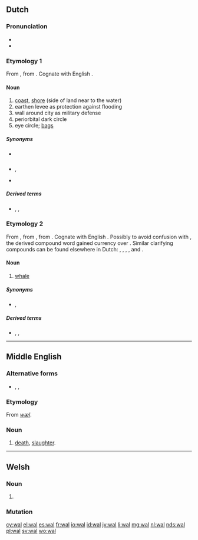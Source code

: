 {{also|Wal|wał|wäl}}
==Dutch==

===Pronunciation===
* {{rhymes|ɑl|lang=nl}}
* {{audio|Nl-wal.ogg|audio|lang=nl}}

===Etymology 1===
From {{etyl|la|nl}} {{term|vallum||wall|lang=la}}, from {{term|vallus||stake, palisade, point|lang=la}}. Cognate with English {{term|wall|lang=en}}.

====Noun====
{{nl-noun|m|-en|walletje}}

# [[coast]], [[shore]] (side of land near to the water)
# earthen levee as protection against flooding
# wall around city as military defense
# periorbital dark circle
# eye circle; [[bags]]

=====Synonyms=====
* {{sense|levee}} {{l|nl|dijk}}
* {{sense|defensive wall}} {{l|nl|omwalling}}, {{l|nl|stadsmuur}}
* {{sense|eye bags}} {{l|nl|oogwal}}

=====Derived terms=====
* {{l|nl|bewallen}}, {{l|nl|walling}}, {{l|nl|stadswal}}

===Etymology 2===
From {{etyl|dum|nl}} {{term|wal||whale|lang=dum}}, from {{etyl|odt|nl}} {{m|odt|*wal}}, from {{etyl|gem-pro|nl}} {{m|gem-pro|*hwalaz||whale}}. Cognate with English {{term|whale|lang=en}}. Possibly to avoid confusion with {{term|wal||wall; shore|lang=nl}}, the derived compound word {{term|walvis||whale; lit. whale-fish|lang=nl}} gained currency over {{term|wal||whale|lang=nl}}. Similar clarifying compounds can be found elsewhere in Dutch: {{term|kraanvogel||crane; lit. crane-bird|lang=nl}}, {{term|muildier||mule; lit. mule-animal|lang=nl}}, {{term|oeros||auroch; auroch-ox|lang=nl}}, {{term|rendier||rein; lit. rein-animal|lang=nl}}, {{term|tortelduif||turtle (bird); lit. turtle dove|lang=nl}} and {{term|windhond||greyhound; lit. wind-dog|lang=nl}}.

====Noun====
{{nl-noun|m|-en|walletje}}

# {{context|archaic|lang=nl}} [[whale]]

=====Synonyms=====
* {{sense|whale}} {{l|nl|walvis}}, {{l|nl|waldier}}

=====Derived terms=====
* {{l|nl|walvis}}, {{l|nl|waldier}}, {{l|nl|walrus}}

----

==Middle English==

===Alternative forms===
* {{l|enm|wæl|wæl(e)}}, {{l|enm|wale}}, {{l|enm|wel}}

===Etymology===
From {{etyl|ang|enm}} ''[[wæl]]''.

===Noun===
{{enm-noun|g=}}

# [[death]], [[slaughter]].

----

==Welsh==

===Noun===
{{head|cy|mutated noun}}

# {{soft mutation of|gwal|lang=cy}}

===Mutation===
{{cy-mut-g|wal}}

[[cy:wal]]
[[el:wal]]
[[es:wal]]
[[fr:wal]]
[[io:wal]]
[[id:wal]]
[[jv:wal]]
[[li:wal]]
[[mg:wal]]
[[nl:wal]]
[[nds:wal]]
[[pl:wal]]
[[sv:wal]]
[[wo:wal]]